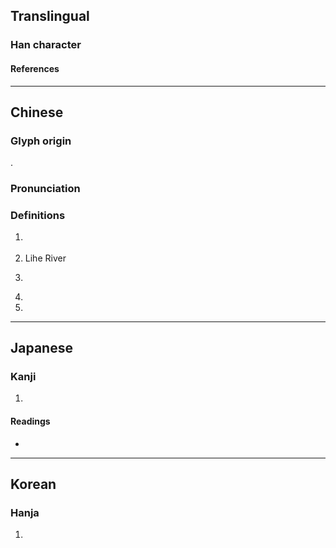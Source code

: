 {{character info/new}}
==Translingual==

===Han character===
{{Han char|rn=85|rad=水|as=13|sn=16|four=35118|canj=ETWT|ids=⿰氵豊}}

====References====
{{Han ref|kx=0653.030|dkj=18390|dj=1063.050|hdz=31756.020|uh=6FA7}}

----

==Chinese==
{{zh-forms}}

===Glyph origin===
{{Han etym}}
{{Han compound|水|豊|ls=psc|c1=s|c2=p|t1=water}}.

===Pronunciation===
{{zh-pron
|m=lǐ
|c=lai5
|mc=y
|oc=y
|cat=pn
}}

===Definitions===
{{zh-hanzi}}

# {{zh-div|水}} {{w|Lishui River}} {{gloss|river in [[Hunan]], China}}
# {{zh-div|河|水}} Lihe River {{gloss|river in [[Henan]], China}}
# {{zh-div|縣}} {{w|Li County, Hunan|Li County}} {{gloss|county in Hunan}}
# {{zh-alt-form|醴|[[sweet]]}}
# {{surname|zh}}

----

==Japanese==

===Kanji===
{{ja-kanji|grade=|rs=水13}}

# {{rfdef|ja|sort=水13}}

====Readings====
* {{ja-readings|on=[[れい]] (rei), [[らい]] (rai)|kun=}}

----

==Korean==

===Hanja===
{{ko-hanja|hangeul=[[례]]>[[예]]|eumhun=|rv=rye>ye|mr=rye>ye|y=lyey>yey}}

# {{rfdef|ko|sort=水13}}